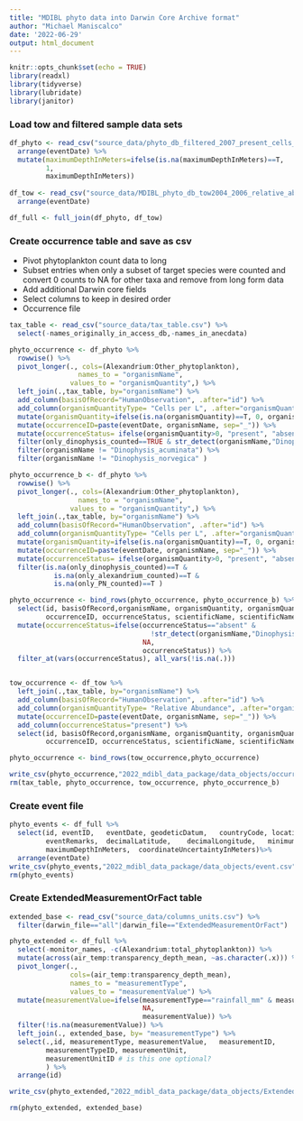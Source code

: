 ```yaml
---
title: "MDIBL phyto data into Darwin Core Archive format"
author: "Michael Maniscalco"
date: '2022-06-29'
output: html_document
---
```


```r
knitr::opts_chunk$set(echo = TRUE)
library(readxl)
library(tidyverse)
library(lubridate)
library(janitor)
```

### Load tow and filtered sample data sets

```r
df_phyto <- read_csv("source_data/phyto_db_filtered_2007_present_cells_L.csv") %>%
  arrange(eventDate) %>%
  mutate(maximumDepthInMeters=ifelse(is.na(maximumDepthInMeters)==T,
         1,
         maximumDepthInMeters))
  
df_tow <- read_csv("source_data/MDIBL_phyto_db_tow2004_2006_relative_abund.csv") %>%
  arrange(eventDate) 

df_full <- full_join(df_phyto, df_tow)
```

### Create occurrence table and save as csv
* Pivot phytoplankton count data to long 
* Subset entries when only a subset of target species were counted and convert 0 counts to NA for other taxa and remove from long form data
* Add additional Darwin core fields
* Select columns to keep in desired order
* Occurrence file

```r
tax_table <- read_csv("source_data/tax_table.csv") %>%
  select(-names_originally_in_access_db,-names_in_anecdata)

phyto_occurrence <- df_phyto %>%
  rowwise() %>%
  pivot_longer(., cols=(Alexandrium:Other_phytoplankton),
                 names_to = "organismName",
               values_to = "organismQuantity",) %>%
  left_join(.,tax_table, by="organismName") %>%
  add_column(basisOfRecord="HumanObservation", .after="id") %>%
  add_column(organismQuantityType= "Cells per L", .after="organismQuantity") %>% 
  mutate(organismQuantity=ifelse(is.na(organismQuantity)==T, 0, organismQuantity)) %>%
  mutate(occurrenceID=paste(eventDate, organismName, sep="_")) %>%
  mutate(occurrenceStatus= ifelse(organismQuantity>0, "present", "absent")) %>%
  filter(only_dinophysis_counted==TRUE & str_detect(organismName,"Dinophysis")==T |only_alexandrium_counted==TRUE & str_detect(organismName,"Alexandrium")==T |only_PN_counted==TRUE & str_detect(organismName,"Pseudo_nit" )==T) %>%
  filter(organismName != "Dinophysis_acuminata") %>%
  filter(organismName != "Dinophysis_norvegica" )

phyto_occurrence_b <- df_phyto %>%
  rowwise() %>%
  pivot_longer(., cols=(Alexandrium:Other_phytoplankton),
                 names_to = "organismName",
               values_to = "organismQuantity",) %>%
  left_join(.,tax_table, by="organismName") %>%
  add_column(basisOfRecord="HumanObservation", .after="id") %>%
  add_column(organismQuantityType= "Cells per L", .after="organismQuantity") %>% 
  mutate(organismQuantity=ifelse(is.na(organismQuantity)==T, 0, organismQuantity)) %>%
  mutate(occurrenceID=paste(eventDate, organismName, sep="_")) %>%
  mutate(occurrenceStatus= ifelse(organismQuantity>0, "present", "absent")) %>%
  filter(is.na(only_dinophysis_counted)==T &
           is.na(only_alexandrium_counted)==T & 
           is.na(only_PN_counted)==T ) 

phyto_occurrence <- bind_rows(phyto_occurrence, phyto_occurrence_b) %>%
  select(id, basisOfRecord,organismName, organismQuantity, organismQuantityType,
         occurrenceID, occurrenceStatus, scientificName, scientificNameID, taxonID, kingdom) %>%
  mutate(occurrenceStatus=ifelse(occurrenceStatus=="absent" &
                                   !str_detect(organismName,"Dinophysis|Pseudo_n|Alexandrium|Prorocentrum|Margalefidinium|Karenia"),
                                 NA,
                                 occurrenceStatus)) %>%
  filter_at(vars(occurrenceStatus), all_vars(!is.na(.)))


tow_occurrence <- df_tow %>%
  left_join(.,tax_table, by="organismName") %>%
  add_column(basisOfRecord="HumanObservation", .after="id") %>%
  add_column(organismQuantityType= "Relative Abundance", .after="organismQuantity") %>% 
  mutate(occurrenceID=paste(eventDate, organismName, sep="_")) %>%
  add_column(occurrenceStatus="present") %>%
  select(id, basisOfRecord,organismName, organismQuantity, organismQuantityType,
         occurrenceID, occurrenceStatus, scientificName, scientificNameID, taxonID, kingdom)

phyto_occurrence <- bind_rows(tow_occurrence,phyto_occurrence)

write_csv(phyto_occurrence,"2022_mdibl_data_package/data_objects/occurrence.csv")
rm(tax_table, phyto_occurrence, tow_occurrence, phyto_occurrence_b)
```

### Create event file

```r
phyto_events <- df_full %>%
  select(id, eventID,	eventDate, geodeticDatum,	countryCode, locationID, 
         eventRemarks,	decimalLatitude,	decimalLongitude,	minimumDepthInMeters,
         maximumDepthInMeters,	coordinateUncertaintyInMeters)%>%
  arrange(eventDate)
write_csv(phyto_events,"2022_mdibl_data_package/data_objects/event.csv")
rm(phyto_events)
```

### Create ExtendedMeasurementOrFact table

```r
extended_base <- read_csv("source_data/columns_units.csv") %>%
  filter(darwin_file=="all"|darwin_file=="ExtendedMeasurementOrFact")

phyto_extended <- df_full %>%
  select(-monitor_names, -c(Alexandrium:total_phytoplankton)) %>% 
  mutate(across(air_temp:transparency_depth_mean, ~as.character(.x))) %>%
  pivot_longer(., 
               cols=(air_temp:transparency_depth_mean),
               names_to = "measurementType",
               values_to = "measurementValue") %>%
  mutate(measurementValue=ifelse(measurementType=="rainfall_mm" & measurementValue=="0",
                                 NA, 
                                 measurementValue)) %>%
  filter(!is.na(measurementValue)) %>%
  left_join(., extended_base, by= "measurementType") %>%
  select(.,id, measurementType,	measurementValue,	measurementID,
         measurementTypeID,	measurementUnit,
         measurementUnitID # is this one optional?
         ) %>%
  arrange(id)

write_csv(phyto_extended,"2022_mdibl_data_package/data_objects/ExtendedMeasurementOrFact.csv")

rm(phyto_extended, extended_base)
```

